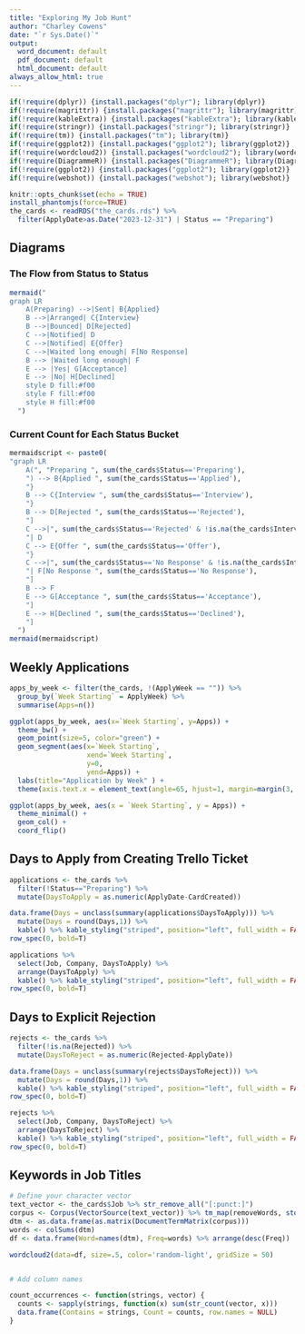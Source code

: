```yaml
---
title: "Exploring My Job Hunt"
author: "Charley Cowens"
date: "`r Sys.Date()`"
output:
  word_document: default
  pdf_document: default
  html_document: default
always_allow_html: true
---
```



```r
if(!require(dplyr)) {install.packages("dplyr"); library(dplyr)}
if(!require(magrittr)) {install.packages("magrittr"); library(magrittr)}
if(!require(kableExtra)) {install.packages("kableExtra"); library(kableExtra)}
if(!require(stringr)) {install.packages("stringr"); library(stringr)}
if(!require(tm)) {install.packages("tm"); library(tm)}
if(!require(ggplot2)) {install.packages("ggplot2"); library(ggplot2)}
if(!require(wordcloud2)) {install.packages("wordcloud2"); library(wordcloud2)}
if(!require(DiagrammeR)) {install.packages("DiagrammeR"); library(DiagrammeR)}
if(!require(ggplot2)) {install.packages("ggplot2"); library(ggplot2)}
if(!require(webshot)) {install.packages("webshot"); library(webshot)}
```



```r
knitr::opts_chunk$set(echo = TRUE)
install_phantomjs(force=TRUE)
the_cards <- readRDS("the_cards.rds") %>% 
  filter(ApplyDate>as.Date("2023-12-31") | Status == "Preparing")
```

## Diagrams

### The Flow from Status to Status

```r
mermaid("
graph LR
    A(Preparing) -->|Sent| B{Applied}
    B -->|Arranged| C{Interview}
    B -->|Bounced| D[Rejected]
    C -->|Notified| D
    C -->|Notified| E{Offer}
    C -->|Waited long enough| F[No Response]
    B --> |Waited long enough| F
    E --> |Yes| G[Acceptance]
    E --> |No| H[Declined]
    style D fill:#f00
    style F fill:#f00
    style H fill:#f00
  ")
```

### Current Count for Each Status Bucket

```r
mermaidscript <- paste0(
"graph LR
    A(", "Preparing ", sum(the_cards$Status=='Preparing'), 
    ") --> B{Applied ", sum(the_cards$Status=='Applied'),
    "}
    B --> C{Interview ", sum(the_cards$Status=='Interview'), 
    "}
    B --> D[Rejected ", sum(the_cards$Status=='Rejected'), 
    "]
    C -->|", sum(the_cards$Status=='Rejected' & !is.na(the_cards$InterviewedLast)),  
    "| D
    C --> E{Offer ", sum(the_cards$Status=='Offer'),
    "}
    C -->|", sum(the_cards$Status=='No Response' & !is.na(the_cards$InterviewedLast)), 
    "| F[No Response ", sum(the_cards$Status=='No Response'), 
    "]
    B --> F
    E --> G[Acceptance ", sum(the_cards$Status=='Acceptance'),
    "]
    E --> H[Declined ", sum(the_cards$Status=='Declined'),
    "]
  ")
mermaid(mermaidscript)
```

## Weekly Applications

```r

apps_by_week <- filter(the_cards, !(ApplyWeek == "")) %>% 
  group_by(`Week Starting` = ApplyWeek) %>% 
  summarise(Apps=n()) 

ggplot(apps_by_week, aes(x=`Week Starting`, y=Apps)) + 
  theme_bw() +
  geom_point(size=5, color="green") + 
  geom_segment(aes(x=`Week Starting`, 
                   xend=`Week Starting`, 
                   y=0, 
                   yend=Apps)) + 
  labs(title="Application by Week" ) + 
  theme(axis.text.x = element_text(angle=65, hjust=1, margin=margin(3, 0, 0, 0, "pt")))

ggplot(apps_by_week, aes(x = `Week Starting`, y = Apps)) +
  theme_minimal() +
  geom_col() +
  coord_flip()

```

## Days to Apply from Creating Trello Ticket
```r

applications <- the_cards %>%  
  filter(!Status=="Preparing") %>% 
  mutate(DaysToApply = as.numeric(ApplyDate-CardCreated))

data.frame(Days = unclass(summary(applications$DaysToApply))) %>% 
  mutate(Days = round(Days,1)) %>% 
  kable() %>% kable_styling("striped", position="left", full_width = FALSE) %>% 
row_spec(0, bold=T)

applications %>% 
  select(Job, Company, DaysToApply) %>%
  arrange(DaysToApply) %>% 
  kable() %>% kable_styling("striped", position="left", full_width = FALSE) %>% 
row_spec(0, bold=T)

```

## Days to Explicit Rejection

```r

rejects <- the_cards %>%  
  filter(!is.na(Rejected)) %>% 
  mutate(DaysToReject = as.numeric(Rejected-ApplyDate))

data.frame(Days = unclass(summary(rejects$DaysToReject))) %>% 
  mutate(Days = round(Days,1)) %>% 
  kable() %>% kable_styling("striped", position="left", full_width = FALSE) %>% 
row_spec(0, bold=T)

rejects %>% 
  select(Job, Company, DaysToReject) %>%
  arrange(DaysToReject) %>% 
  kable() %>% kable_styling("striped", position="left", full_width = FALSE) %>% 
row_spec(0, bold=T)

```


## Keywords in Job Titles

```r

# Define your character vector
text_vector <- the_cards$Job %>% str_remove_all("[:punct:]") 
corpus <- Corpus(VectorSource(text_vector)) %>% tm_map(removeWords, stopwords("english"))
dtm <- as.data.frame(as.matrix(DocumentTermMatrix(corpus)))
words <- colSums(dtm)
df <- data.frame(Word=names(dtm), Freq=words) %>% arrange(desc(Freq))

wordcloud2(data=df, size=.5, color='random-light', gridSize = 50)


# Add column names

count_occurrences <- function(strings, vector) {
  counts <- sapply(strings, function(x) sum(str_count(vector, x)))
  data.frame(Contains = strings, Count = counts, row.names = NULL)
}


```

